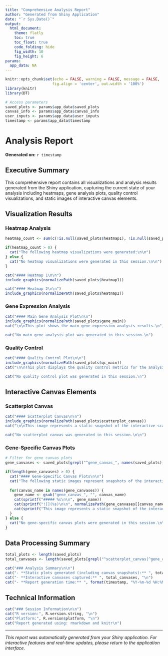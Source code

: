 ```yaml
---
title: "Comprehensive Analysis Report"
author: "Generated from Shiny Application"
date: "`r Sys.Date()`"
output: 
  html_document:
    theme: flatly
    toc: true
    toc_float: true
    code_folding: hide
    fig_width: 10
    fig_height: 6
params:
  app_data: NA
---
```


```r
knitr::opts_chunk$set(echo = FALSE, warning = FALSE, message = FALSE, 
                     fig.align = 'center', out.width = '100%')
library(knitr)
library(DT)

# Access parameters
saved_plots <- params$app_data$saved_plots
canvas_info <- params$app_data$canvas_info
user_inputs <- params$app_data$user_inputs
timestamp <- params$app_data$timestamp
```

# Analysis Report

**Generated on:** `r timestamp`

## Executive Summary

This comprehensive report contains all visualizations and analysis results generated from the Shiny application, capturing the current state of your analysis including heatmaps, gene analysis plots, quality control visualizations, and static images of interactive canvas elements.


## Visualization Results

### Heatmap Analysis

```r
heatmap_count <- sum(c(!is.null(saved_plots$heatmap1), !is.null(saved_plots$heatmap2)))

if(heatmap_count > 0) {
  cat("The following heatmap visualizations were generated:\n\n")
} else {
  cat("No heatmap visualizations were generated in this session.\n\n")
}
```

```r
cat("#### Heatmap 1\n\n")
include_graphics(normalizePath(saved_plots$heatmap1))
```

```r
cat("#### Heatmap 2\n\n")
include_graphics(normalizePath(saved_plots$heatmap2))
```

### Gene Expression Analysis

```r
cat("#### Main Gene Analysis Plot\n\n")
include_graphics(normalizePath(saved_plots$gene_main))
cat("\n\nThis plot shows the main gene expression analysis results.\n")
```

```r
cat("No main gene analysis plot was generated in this session.\n")
```

### Quality Control

```r
cat("#### Quality Control Plot\n\n")
include_graphics(normalizePath(saved_plots$qc_main))
cat("\n\nThis plot displays the quality control metrics for the analysis.\n")
```

```r
cat("No quality control plot was generated in this session.\n")
```

## Interactive Canvas Elements

### Scatterplot Canvas

```r
cat("#### Scatterplot Canvas\n\n")
include_graphics(normalizePath(saved_plots$scatterplot_canvas))
cat("\n\nThis image represents a static snapshot of the interactive scatterplot canvas generated in the application.\n")
```

```r
cat("No scatterplot canvas was generated in this session.\n\n")
```

### Gene-Specific Canvas Plots

```r
# Filter for gene canvas plots
gene_canvases <- saved_plots[grepl("^gene_canvas_", names(saved_plots))]

if(length(gene_canvases) > 0) {
  cat("#### Gene-Specific Canvas Plots\n\n")
  cat("The following static images represent snapshots of the interactive gene-specific canvas plots generated in the application:\n\n")
  
  for(canvas_name in names(gene_canvases)) {
    gene_name <- gsub("gene_canvas_", "", canvas_name)
    cat(sprintf("##### %s\n\n", gene_name))
    cat(sprintf("![](%s)\n\n", normalizePath(gene_canvases[[canvas_name]])))
    cat(sprintf("This image represents a static snapshot of the interactive canvas for gene %s.\n\n", gene_name))
  }
} else {
  cat("No gene-specific canvas plots were generated in this session.\n\n")
}
```

## Data Processing Summary

```r
total_plots <- length(saved_plots)
total_canvases <- length(saved_plots[grepl("^scatterplot_canvas|^gene_canvas_", names(saved_plots))])

cat("### Analysis Summary\n\n")
cat("- **Static plots generated (including canvas snapshots):** ", total_plots, "\n")
cat("- **Interactive canvases captured:** ", total_canvases, "\n")
cat("- **Report generation time:** ", format(timestamp, "%Y-%m-%d %H:%M:%S"), "\n\n")
```

## Technical Information

```r
cat("### Session Information\n\n")
cat("R version:", R.version.string, "\n")
cat("Platform:", R.version$platform, "\n")
cat("Report generated using: rmarkdown and knitr\n")
```

---

*This report was automatically generated from your Shiny application. For interactive features and real-time updates, please return to the application interface.*
